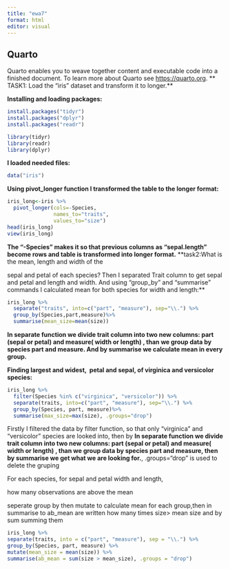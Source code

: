 ---
title: "ewa7"
format: html
editor: visual
---

## Quarto

Quarto enables you to weave together content and executable code into a finished document. To learn more about Quarto see <https://quarto.org>.
** TASK1: Load the "iris" dataset and transform it to longer.**


**Installing and loading packages:**

```{r}
install.packages("tidyr")
install.packages("dplyr")
install.packages("readr")
```

```{r}
library(tidyr)
library(readr)
library(dplyr)
```

**I loaded needed files:**

```{r}
data("iris")
```

**Using pivot_longer function I transformed the table to the longer format:**

```{r}
iris_long<-iris %>%
  pivot_longer(cols=-Species,
               names_to="traits",
               values_to="size")
head(iris_long)
view(iris_long)
```

**The "-Species" makes it so that previous columns as "sepal.length" become rows and table is transformed into longer format.**
**task2:What is the mean, length and width of the

sepal and petal of each species?**
**Then I separated Trait column to get sepal and petal and length and width. And using "group_by" and "summarise" commands I calculated mean for both species for width and length:**

```{r}

iris_long %>%
  separate("traits", into=c("part", "measure"), sep="\\.") %>%
  group_by(Species,part,measure)%>%
  summarise(mean_size=mean(size))
```

**In separate function we divide trait column into two new columns: part (sepal or petal) and measure( width or length) , than we group data by species part and measure. And by summarise we calculate mean in every group.**

**Finding largest and widest,  petal and sepal, of virginica and versicolor species:**

```{r}
iris_long %>%
  filter(Species %in% c("virginica", "versicolor")) %>%
  separate(traits, into=c("part", "measure"), sep="\\.") %>%
  group_by(Species, part, measure)%>%
  summarise(max_size=max(size), .groups="drop")
```

Firstly I filtered the data by filter function, so that only "virginica" and "versicolor" species are looked into, then by **In separate function we divide trait column into two new columns: part (sepal or petal) and measure( width or length) , than we group data by species part and measure, then by summarise we get what we are looking for.**, .groups="drop" is used to delete the gruping

For each species, for sepal and petal width and length,

how many observations are above the mean

seperate group by then mutate to calculate mean for each group,then in summarise to ab_mean are written how many times size\> mean size and by sum summing them

```{r}
iris_long %>%
separate(traits, into = c("part", "measure"), sep = "\\.") %>%
group_by(Species, part, measure) %>%
mutate(mean_size = mean(size)) %>%
summarise(ab_mean = sum(size > mean_size), .groups = "drop")
```
